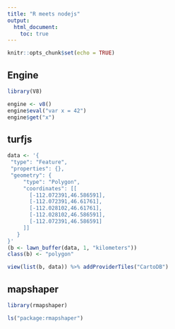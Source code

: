 ```yaml
---
title: "R meets nodejs"
output:
  html_document:
    toc: true
---
```


```r
knitr::opts_chunk$set(echo = TRUE)
```

## Engine

```r
library(V8)

engine <- v8()
engine$eval("var x = 42")
engine$get("x")
```

## turfjs

```r
data <- '{
 "type": "Feature",
 "properties": {},
 "geometry": {
     "type": "Polygon",
     "coordinates": [[
       [-112.072391,46.586591],
       [-112.072391,46.61761],
       [-112.028102,46.61761],
       [-112.028102,46.586591],
       [-112.072391,46.586591]
     ]]
   }
}'
(b <- lawn_buffer(data, 1, "kilometers"))
class(b) <- "polygon"

view(list(b, data)) %>% addProviderTiles("CartoDB")
```

## mapshaper
```r
library(rmapshaper)

ls("package:rmapshaper")
```